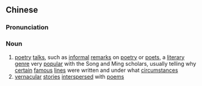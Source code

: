 ==Chinese==
{{zh-forms|s=诗话}}

===Pronunciation===
{{zh-pron
|m=shīhuà
|c=si1 waa6
|mn=qz,xm:si-ōe/xm,zz:si-ōa
|cat=n
}}

===Noun===
{{zh-noun}}

# [[poetry]] [[talk]]s, such as [[informal]] [[remark]]s on [[poetry]] or [[poets]], a [[literary]] [[genre]] very [[popular]] with the Song and Ming scholars, usually telling why [[certain]] [[famous]] [[line]]s were written and under what [[circumstance]]s
# [[vernacular]] [[story|stories]] [[intersperse]]d with [[poem]]s